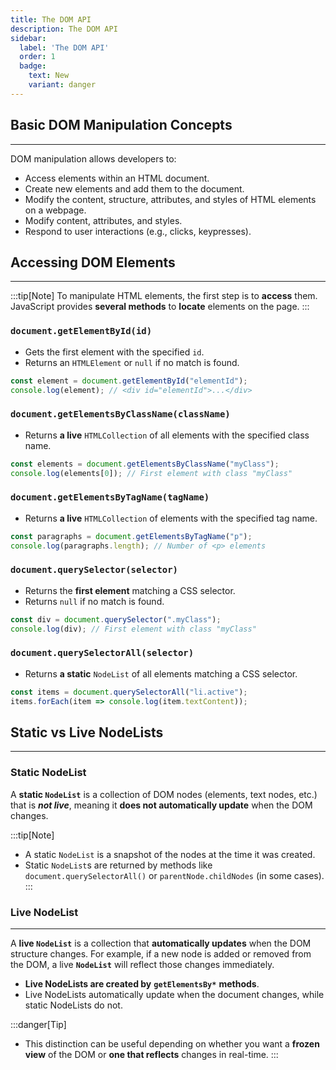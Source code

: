 ```yaml
---
title: The DOM API
description: The DOM API
sidebar:
  label: 'The DOM API'
  order: 1
  badge:
    text: New
    variant: danger
---
```


## Basic DOM Manipulation Concepts
---
DOM manipulation allows developers to:

- Access elements within an HTML document.
- Create new elements and add them to the document.
- Modify the content, structure, attributes, and styles of HTML elements on a webpage.
- Modify content, attributes, and styles.
- Respond to user interactions (e.g., clicks, keypresses).

## Accessing DOM Elements
---
:::tip[Note]
To manipulate HTML elements, the first step is to **access** them. JavaScript provides **several methods** to **locate** elements on the page.
:::

### `document.getElementById(id)`
- Gets the first element with the specified `id`.
- Returns an `HTMLElement` or `null` if no match is found.
```javascript
const element = document.getElementById("elementId");
console.log(element); // <div id="elementId">...</div>
```

### `document.getElementsByClassName(className)`
- Returns **a live** `HTMLCollection` of all elements with the specified class name.
```javascript
const elements = document.getElementsByClassName("myClass");
console.log(elements[0]); // First element with class "myClass"
```

### `document.getElementsByTagName(tagName)`
- Returns **a live** `HTMLCollection` of elements with the specified tag name.
```javascript
const paragraphs = document.getElementsByTagName("p");
console.log(paragraphs.length); // Number of <p> elements
```

### `document.querySelector(selector)`
- Returns the **first element** matching a CSS selector.
- Returns `null` if no match is found.
```javascript
const div = document.querySelector(".myClass");
console.log(div); // First element with class "myClass"
```

### `document.querySelectorAll(selector)`
- Returns **a static** `NodeList` of all elements matching a CSS selector.
```javascript
const items = document.querySelectorAll("li.active");
items.forEach(item => console.log(item.textContent));
```

## Static vs Live NodeLists
---
### Static NodeList

A **static `NodeList`** is a collection of DOM nodes (elements, text nodes, etc.) that is ***not live***, meaning it **does not automatically update** when the DOM changes. 

:::tip[Note]
- A static `NodeList` is a snapshot of the nodes at the time it was created.
- Static `NodeList`s are returned by methods like `document.querySelectorAll()` or `parentNode.childNodes` (in some cases). 
:::

### Live NodeList
---
A **live `NodeList`** is a collection that **automatically updates** when the DOM structure changes. For example, if a new node is added or removed from the DOM, a live **`NodeList`** will reflect those changes immediately.

- **Live NodeLists are created by** **`getElementsBy*`** **methods**. 
- Live NodeLists automatically update when the document changes, while static NodeLists do not.

:::danger[Tip]
- This distinction can be useful depending on whether you want a **frozen view** of the DOM or **one that reflects** changes in real-time.
:::
